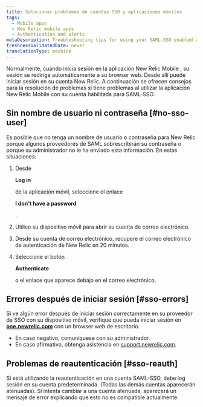 ```yaml
---
title: Solucionar problemas de cuentas SSO y aplicaciones móviles
tags:
  - Mobile apps
  - New Relic mobile apps
  - Authentication and alerts
metaDescription: Troubleshooting tips for using your SAML-SSO enabled account with the New Relic mobile app.
freshnessValidatedDate: never
translationType: machine
---
```


Normalmente, cuando inicia sesión en la aplicación New Relic Mobile , su sesión se redirige automáticamente a su browser web. Desde allí puede iniciar sesión en su cuenta New Relic. A continuación se ofrecen consejos para la resolución de problemas si tiene problemas al utilizar la aplicación New Relic Mobile con su cuenta habilitada para SAML-SSO.

## Sin nombre de usuario ni contraseña [#no-sso-user]

Es posible que no tenga un nombre de usuario o contraseña para New Relic porque algunos proveedores de SAML sobrescribirán su contraseña o porque su administrador no le ha enviado esta información. En estas situaciones:

1. Desde

   <DNT>**Log in**</DNT>

   de la aplicación móvil, seleccione el enlace

   <DNT>**I don't have a password**</DNT>

   .

2. Utilice su dispositivo móvil para abrir su cuenta de correo electrónico.

3. Desde su cuenta de correo electrónico, recupere el correo electrónico de autenticación de New Relic en 20 minutos.

4. Seleccione el botón

   <DNT>**Authenticate**</DNT>

   o el enlace que aparece debajo en el correo electrónico.

## Errores después de iniciar sesión [#sso-errors]

Si ve algún error después de iniciar sesión correctamente en su proveedor de SSO con su dispositivo móvil, verifique que pueda iniciar sesión en <DNT>**[one.newrelic.com](https://one.newrelic.com/all-capabilities)**</DNT> con un browser web de escritorio.

* En caso negativo, comuníquese con su administrador.
* En caso afirmativo, obtenga asistencia en [support.newrelic.com](https://support.newrelic.com).

## Problemas de reautenticación [#sso-reauth]

Si está utilizando la reautenticación en una cuenta SAML-SSO, debe log sesión en su cuenta predeterminada. (Todas las demás cuentas aparecerán atenuadas). Si intenta cambiar a una cuenta atenuada, aparecerá un mensaje de error explicando que esto no es compatible actualmente.